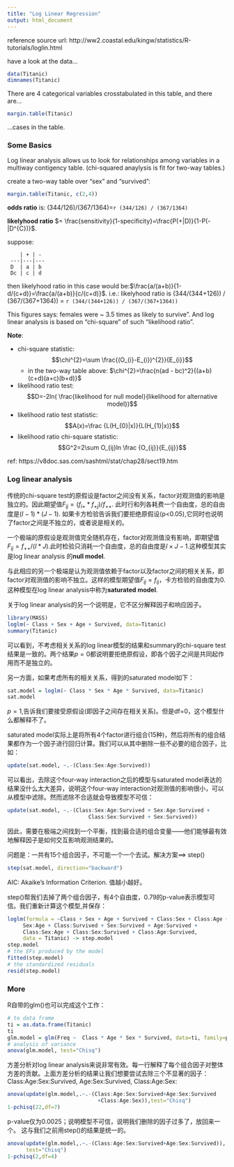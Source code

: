 ```yaml
---
title: "Log Linear Regression"
output: html_document
---
```


reference source url: http://ww2.coastal.edu/kingw/statistics/R-tutorials/loglin.html 

have a look at the data...
```r
data(Titanic)
dimnames(Titanic)
```
There are 4 categorical variables crosstabulated in this table, and there are...
```r
margin.table(Titanic)
```
...cases in the table.

### Some Basics
Log linear analysis allows us to look for relationships among variables in a multiway contigency table. (chi-squared anaylysis is fit for two-way tables.)

create a  two-way table over "sex" and "survived":
```r
margin.table(Titanic, c(2,4))
```
**odds ratio** is: (344/126)/(367/1364)=`r (344/126) / (367/1364) `

**likelyhood ratio** $= \frac{sensitivity}{1-specificity}=\frac{P(+|D)}{1-P(-|D^{C})}$.

suppose: 
```
    | + | - 
 ---|---|---
 D  | a | b
 Dc | c | d
``` 
then likelyhood ratio in this case would be:$\frac{a/(a+b)}{1-d/(c+d)}=\frac{a/(a+b)}{c/(c+d)}$. i.e.: likelyhood ratio is (344/(344+126)) / (367/(367+1364)) = `r (344/(344+126)) / (367/(367+1364))`
 
This figures says: females were ~ 3.5 times as likely to survive".
And log linear analysis is based on "chi-square" of such "likelihood ratio".

**Note**:

* chi-square statistic: $$\chi^{2}=\sum \frac{(O_{i}-E_{i})^{2}}{E_{i}}$$
    + in the two-way table above: $\chi^{2}=\frac{n(ad - bc)^2}{(a+b)(c+d)(a+c)(b+d)}$
* likelihood ratio test: $$D=-2ln( \frac{likelihood for null model}{likelihood for alternative model})$$
* likelihood ratio test statistic: $$A(x)=\frac {L(H_{0}|x)}{L(H_{1}|x)}$$
* likelihood ratio chi-square statistic: $$G^2=2\sum O_{ij}ln \frac {O_{ij}}{E_{ij}}$$

ref: https://v8doc.sas.com/sashtml/stat/chap28/sect19.htm

### Log linear analysis 
传统的chi-square test的原假设是factor之间没有关系，factor对观测值的影响是独立的。因此期望值$F_{ij}=(f_{i+}*f_{+j})/f_{++}$. 此时行和列各耗费一个自由度，总的自由度是$(I-1)*(J-1)$. 如果卡方检验告诉我们要拒绝原假设(p<0.05),它同时也说明了factor之间是不独立的，或者说是相关的。

一个极端的原假设是观测值完全随机存在，factor对观测值没有影响，即期望值$F_{ij}=f_{++}/(I*J)$.此时检验只消耗一个自由度，总的自由度是$I×J-1$.这种模型其实是log linear analysis 的**null model**. 

与此相应的另一个极端是认为观测值依赖于factor以及factor之间的相关关系，即factor对观测值的影响不独立。这样的模型期望值$F_{ij}=f_{ij}$，卡方检验的自由度为0. 这种模型在log linear analysis中称为**saturated model**.

关于log linear analysis的另一个说明是，它不区分解释因子和响应因子。

```r
library(MASS)
loglm(~ Class + Sex + Age + Survived, data=Titanic)
summary(Titanic)
```
可以看到，不考虑相关关系的log linear模型的结果和summary的chi-square test结果是一致的。两个结果$p=0$都说明要拒绝原假设，即各个因子之间是共同起作用而不是独立的。

另一方面，如果考虑所有的相关关系，得到的saturated model如下：
```r
sat.model = loglm(~ Class * Sex * Age * Survived, data=Titanic)
sat.model 
```
$p=1$,告诉我们要接受原假设(即因子之间存在相关关系)。但是df=0，这个模型什么都解释不了。

saturated model实际上是将所有4个factor进行组合(15种)，然后将所有的组合结果都作为一个因子进行回归计算。我们可以从其中删除一些不必要的组合因子，比如：
```r
update(sat.model, ~.-(Class:Sex:Age:Survived))
```
可以看出，去除这个four-way interaction之后的模型与saturated model表达的结果没什么太大差异，说明这个four-way interaction对观测值的影响很小，可以从模型中滤除。然而滤除不合适就会导致模型不可信：
```r
update(sat.model, ~.-(Class:Sex:Age:Survived + Sex:Age:Survived + 
                          Class:Sex:Survived + Sex:Survived))
```
因此，需要在极端之间找到一个平衡，找到最合适的组合变量——他们能够最有效地解释因子是如何交互影响观测结果的。

问题是：一共有15个组合因子，不可能一个一个去试。解决方案==> step()
```r
step(sat.model, direction="backward")
```
AIC: Akaike's Information Criterion. 值越小越好。

step()帮我们去掉了两个组合因子，有4个自由度，0.79的p-value表示模型可信。我们重新计算这个模型,并保存：
```r
loglm(formula = ~Class + Sex + Age + Survived + Class:Sex + Class:Age + 
     Sex:Age + Class:Survived + Sex:Survived + Age:Survived + 
     Class:Sex:Age + Class:Sex:Survived + Class:Age:Survived, 
     data = Titanic) -> step.model
step.model
# the EFs produced by the model
fitted(step.model)
# the standardized residuals
resid(step.model)
```

### More

R自带的glm()也可以完成这个工作：
```r
# to data frame
ti = as.data.frame(Titanic)
ti
glm.model = glm(Freq ~  Class * Age * Sex * Survived, data=ti, family=poisson)
# analysis of variance
anova(glm.model, test="Chisq")
```
方差分析对log linear analysis来说非常有效。每一行解释了每个组合因子对整体方差的贡献。上面方差分析的结果让我们想要尝试去除三个不显著的因子：Class:Age:Sex:Survived, Age:Sex:Survived, Class:Age:Sex:
```r
anova(update(glm.model,.~.-(Class:Age:Sex:Survived+Age:Sex:Survived
                             +Class:Age:Sex)),test="Chisq")
1-pchisq(22,df=7)
```
p-value仅为0.0025；说明模型不可信，说明我们删除的因子过多了，放回来一个。
这与我们之前用step()的结果是统一的。
```r
anova(update(glm.model,.~.-(Class:Age:Sex:Survived+Age:Sex:Survived)),
      test="Chisq")
1-pchisq(2,df=4)
```
